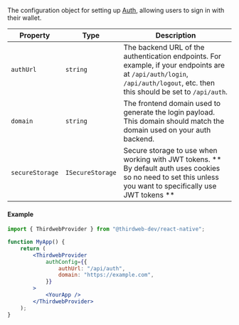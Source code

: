The configuration object for setting up [Auth](/connect/auth), allowing users to sign in with their wallet.

| Property        | Type             | Description                                                                                                                                                                |
| --------------- | ---------------- | -------------------------------------------------------------------------------------------------------------------------------------------------------------------------- |
| `authUrl`       | `string`         | The backend URL of the authentication endpoints. For example, if your endpoints are at `/api/auth/login`, `/api/auth/logout`, etc. then this should be set to `/api/auth`. |
| `domain`        | `string`         | The frontend domain used to generate the login payload. This domain should match the domain used on your auth backend.                                                     |
| `secureStorage` | `ISecureStorage` | Secure storage to use when working with JWT tokens. ** By default auth uses cookies so no need to set this unless you want to specifically use JWT tokens **               |

#### Example

```jsx
import { ThirdwebProvider } from "@thirdweb-dev/react-native";

function MyApp() {
	return (
		<ThirdwebProvider
			authConfig={{
				authUrl: "/api/auth",
				domain: "https://example.com",
			}}
		>
			<YourApp />
		</ThirdwebProvider>
	);
}
```
